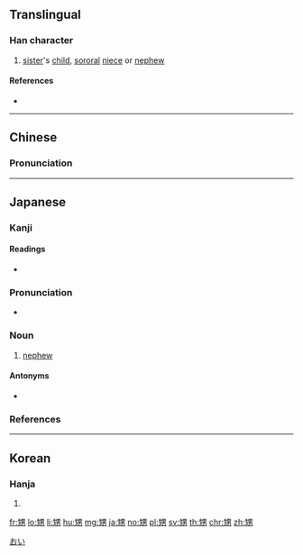 ==Translingual==

===Han character===
{{Han char|rn=100|rad=生|as=07|sn=12|four=26127|canj=HMWKS|ids=⿰生男}}

# [[sister]]'s [[child]], [[sororal]] [[niece]] or [[nephew]]

====References====
* {{Han ref|kx=0755.140|dkj=21689|dj=1165.110|hdz=42578.050|uh=7525|ud=29989|bh=B563|bd=46435}}

----

==Chinese==
{{zh-forms}}

===Pronunciation===
{{zh-pron
|m=shēng
|c=saang1
|mc=y
|oc=y
|cat=n
}}

----

==Japanese==

===Kanji===
{{ja-kanji|grade=|rs=生07}}

====Readings====
* {{ja-readings|on=[[せい]] (sei), [[しょう]] (shō)|kun=[[おい]] (oi), [[むこ]] (muko)}}

===Pronunciation===
* {{audio|Ja-oi-nephew.ogg|Audio|lang=ja}}
{{ja-pron|おい|acc=0|acc_ref=SMK2,NHK}}

===Noun===
{{ja-noun|おい}}

# [[nephew]]

====Antonyms====
* {{ja-r|姪|めい}}

===References===
<references/>

[[Category:1000 Japanese basic words|おい]]

----

==Korean==

===Hanja===
{{ko-hanja|hangeul=생|eumhun=생질|rv=saeng|mr=saeng|y=sayng}}

# {{defn|lang=ko|sort=生07}}

[[fr:甥]]
[[lo:甥]]
[[li:甥]]
[[hu:甥]]
[[mg:甥]]
[[ja:甥]]
[[no:甥]]
[[pl:甥]]
[[sv:甥]]
[[th:甥]]
[[chr:甥]]
[[zh:甥]]